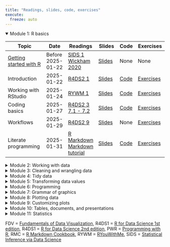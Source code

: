 ```yaml
---
title: "Readings, slides, code, exercises"
execute:
  freeze: auto
---
```


<details open>

<summary> Module 1: R basics </summary>

| Topic | Date | Readings | Slides | Code | Exercises |
|---------------|--------|--------|---------|------|-----------|
| [Getting started with R](https://canvas.unl.edu/courses/149637/files/folder/presentations?preview=14236447) | Before 2025-01-22 | [SIDS 1](https://moderndive.netlify.app/1-getting-started.html){target='_blank'} <br>  [Wickham 2020](https://tidyverse.tidyverse.org/articles/manifesto.html){target='_blank'}  | [Slides](slides/00_getting_started.qmd){target="_blank"} | None | None |
| Introduction | 2025-01-22 | [R4DS2 1](https://r4ds.hadley.nz/intro.html){target='_blank'} | [Slides](slides/01_introduction.qmd){target="_blank"} | [Code](code/01_introduction.Rmd){target="_blank"} | [Exercises](https://its-ianr-shiny.unl.edu/users/jstevens5/dpavir2025/01_introduction/){target="_blank"} |
| Working with RStudio | 2025-01-24 | [RYWM 1](https://rladiessydney.org/courses/ryouwithme/01-basicbasics-1/){target='_blank'} | [Slides](slides/02_rstudio.qmd){target="_blank"} | [Code](code/02_rstudio.qmd){target="_blank"} | [Exercises](https://its-ianr-shiny.unl.edu/users/jstevens5/dpavir2025/02_rstudio/){target="_blank"} |
| Coding basics | 2025-01-27 | [R4DS2 3](https://r4ds.hadley.nz/workflow-basics.html){target='_blank'} <BR> [7.1 - 7.2](https://r4ds.hadley.nz/workflow-style.html){target='_blank'} | [Slides](slides/03_coding.qmd){target="_blank"} | [Code](code/03_coding.Rmd){target="_blank"} | [Exercises](https://its-ianr-shiny.unl.edu/users/jstevens5/dpavir2025/03_coding/){target="_blank"} |
| Workflows | 2025-01-29 | [R4DS2 9](https://r4ds.hadley.nz/workflow-scripts.html){target='_blank'} | [Slides](slides/04_workflows.qmd){target="_blank"} | None | [Exercises](https://its-ianr-shiny.unl.edu/users/jstevens5/dpavir2025/04_workflows/){target="_blank"} |
| Literate programming | 2025-01-31 | [R Markdown](https://rmarkdown.rstudio.com/articles_intro.html) <BR> [Markdown tutorial](https://commonmark.org/help/tutorial/){target='_blank'} | [Slides](slides/05_rmarkdown.qmd){target="_blank"} | [Code](code/05_rmarkdown.Rmd){target="_blank"} | [Exercises](https://its-ianr-shiny.unl.edu/users/jstevens5/dpavir2025/05_rmarkdown/){target="_blank"} |

</details>

<details>

<summary> Module 2: Working with data </summary>

| Topic | Date | Readings | Slides | Code | Exercises |
|---------------|--------|--------|---------|------|-----------|
| Data types | 2025-02-03 | [R4DS1 20](https://r4ds.had.co.nz/vectors.html){target='_blank'} | [Slides](slides/06_datatypes.qmd){target="_blank"} | [Code](code/06_datatypes.Rmd){target="_blank"} | [Exercises](https://its-ianr-shiny.unl.edu/users/jstevens5/dpavir2025/06_datatypes){target="_blank"} |
| Data structures | 2025-02-05 | [PWR 13](https://swcarpentry.github.io/r-novice-inflammation/13-supp-data-structures/){target='_blank'} | [Slides](slides/07_datastructures.qmd){target="_blank"} | [Code](code/07_datastructures.Rmd){target="_blank"} | [Exercises](https://its-ianr-shiny.unl.edu/users/jstevens5/dpavir2025/07_datastructures){target="_blank"} |
| Importing data | 2025-02-07 | [R4DS2 22](https://r4ds.hadley.nz/spreadsheets.html){target='_blank'} | [Slides](slides/08_importing.qmd){target="_blank"} | [Code](code/08_importing.Rmd){target="_blank"} | [Exercises](https://its-ianr-shiny.unl.edu/users/jstevens5/dpavir2025/08_importing){target="_blank"} |
| Validating data | 2025-02-10 | [Wikipedia](https://en.wikipedia.org/wiki/Data_validation){target='_blank'} | [Slides](slides/09_validating.qmd){target="_blank"} | [Code](code/09_validating.Rmd){target="_blank"} | [Exercises](https://its-ianr-shiny.unl.edu/users/jstevens5/dpavir2025/09_validating){target="_blank"} |

</details>

<details>

<summary> Module 3: Cleaning and wrangling data </summary>

| Topic | Date | Readings | Slides | Code | Exercises |
|---------------|--------|--------|---------|------|-----------|
| Selecting columns | 2025-02-12 | [R4DS2 4.3.2 - 4.3.4](https://r4ds.hadley.nz/data-transform.html#sec-select){target='_blank'} | [Slides](slides/10_selecting.qmd){target="_blank"} | [Code](code/10_selecting.Rmd){target="_blank"} | [Exercises](https://its-ianr-shiny.unl.edu/users/jstevens5/dpavir2025/10_selecting){target="_blank"} |
| Mutating columns | 2025-02-14 | [R4DS2 4.3.1](https://r4ds.hadley.nz/data-transform.html#sec-mutate){target='_blank'} | [Slides](slides/11_mutating.qmd){target="_blank"} | [Code](code/11_mutating.Rmd){target="_blank"} | [Exercises](https://its-ianr-shiny.unl.edu/users/jstevens5/dpavir2025/11_mutating){target="_blank"} |
| Piping commands | 2025-02-17 | [R4DS2 5](https://r4ds.hadley.nz/workflow-pipes.html){target='_blank'} | [Slides](slides/12_piping.qmd){target="_blank"} | [Code](code/12_piping.Rmd){target="_blank"} | [Exercises](https://its-ianr-shiny.unl.edu/users/jstevens5/dpavir2025/12_piping){target="_blank"} |
| Filtering rows | 2025-02-19 | [R4DS2 4.2](https://r4ds.hadley.nz/data-transform.html#filter){target='_blank'} | [Slides](slides/13_filtering.qmd){target="_blank"} | [Code](code/13_filtering.Rmd){target="_blank"} | [Exercises](https://its-ianr-shiny.unl.edu/users/jstevens5/dpavir2025/13_filtering){target="_blank"} |
| Summarizing rows | 2025-02-21 | [R4DS2 4.4](https://r4ds.hadley.nz/data-transform.html#groups){target='_blank'} | [Slides](slides/14_summarizing.qmd){target="_blank"} | [Code](code/14_summarizing.Rmd){target="_blank"} | [Exercises](https://its-ianr-shiny.unl.edu/users/jstevens5/dpavir2025/14_summarizing){target="_blank"} |

 </details>

<details>

<summary> Module 4: Tidy data </summary>

| Topic | Date | Readings | Slides | Code | Exercises |
|---------------|--------|--------|---------|------|-----------|
| Pivoting data | 2023-02-24 | [R4DS2 6](https://r4ds.hadley.nz/data-tidy.html){target='_blank'} | [Slides](slides/15_pivoting.qmd){target="_blank"} | [Code](code/15_pivoting.Rmd){target="_blank"} | [Exercises](https://its-ianr-shiny.unl.edu/users/jstevens5/dpavir2025/15_pivoting){target="_blank"} |
| Separating data | 2025-02-26 | [R4DS1 12.4 - 12.5](https://r4ds.had.co.nz/tidy-data.html#separating-and-uniting){target='_blank'} | [Slides](slides/16_separating.qmd){target="_blank"} | [Code](code/16_separating.Rmd){target="_blank"} | [Exercises](https://its-ianr-shiny.unl.edu/users/jstevens5/dpavir2025/16_separating){target="_blank"} |
| Merging columns | 2025-02-28 | [R4DS2 21.1 - 21.3.2](https://r4ds.hadley.nz/joins.html){target='_blank'} | [Slides](slides/17_mergingcolumns.qmd){target="_blank"} | [Code](code/17_mergingcolumns.Rmd){target="_blank"} | [Exercises](https://its-ianr-shiny.unl.edu/users/jstevens5/dpavir2025/17_mergingcolumns){target="_blank"} |
| Merging rows | 2025-03-03 | [R4DS2 21.3.3 - 21.5](https://r4ds.hadley.nz/joins.html#filtering-joins){target='_blank'} | [Slides](slides/18_mergingrows.qmd){target="_blank"} | [Code](code/18_mergingrows.Rmd){target="_blank"} | [Exercises](https://its-ianr-shiny.unl.edu/users/jstevens5/dpavir2025/18_mergingrows){target="_blank"} |

</details>

<details>

<summary> Module 5: Transforming data values </summary>

| Topic | Date | Readings | Slides | Code | Exercises |
|---------------|--------|--------|---------|------|-----------|
| Numbers | 2025-03-05 | [R4DS2 14](https://r4ds.hadley.nz/numbers.html){target='_blank'} | [Slides](slides/19_numbers.qmd){target="_blank"} | [Code](code/19_numbers.Rmd){target="_blank"} | None |
| Strings | 2025-03-07 | [R4DS2 15](https://r4ds.hadley.nz/strings.html){target='_blank'} | [Slides](slides/20_strings.qmd){target="_blank"} | [Code](code/20_strings.Rmd){target="_blank"} | [Exercises](https://its-ianr-shiny.unl.edu/users/jstevens5/dpavir2025/20_strings){target="_blank"} |
| Matching patterns | 2025-03-10 | [R4DS2 16](https://r4ds.hadley.nz/regexps.html){target='_blank'} | [Slides](slides/21_patterns.qmd){target="_blank"} | [Code](code/21_patterns.Rmd){target="_blank"} | [Exercises](https://its-ianr-shiny.unl.edu/users/jstevens5/dpavir2025/21_patterns){target="_blank"} |
| Factors | 2025-03-12 | [R4DS2 17](https://r4ds.hadley.nz/factors.html){target='_blank'} | [Slides](slides/22_factors.qmd){target="_blank"} | [Code](code/22_factors.Rmd){target="_blank"} | [Exercises](https://its-ianr-shiny.unl.edu/users/jstevens5/dpavir2025/22_factors){target="_blank"} |
| Dates and times | 2025-03-14 | [R4DS2 18](https://r4ds.hadley.nz/datetimes.html){target='_blank'} | [Slides](slides/23_dates.qmd){target="_blank"} | [Code](code/23_dates.Rmd){target="_blank"} | [Exercises](https://its-ianr-shiny.unl.edu/users/jstevens5/dpavir2025/23_dates){target="_blank"} |

</details>

<details>

<summary> Module 6: Programming </summary>

| Topic | Date | Readings | Slides | Code | Exercises |
|---------------|--------|--------|---------|------|-----------|
| Functions | 2025-03-24 | [R4DS1 19](https://r4ds.had.co.nz/functions.html){target='_blank'} | [Slides](slides/24_functions.qmd){target="_blank"} | [Code](code/24_functions.Rmd){target="_blank"} | [Exercises](https://its-ianr-shiny.unl.edu/users/jstevens5/dpavir2025/24_functions){target="_blank"} |
| Iteration | 2025-03-26 | [R4DS2 27](https://r4ds.hadley.nz/iteration.html){target='_blank'} | [Slides](slides/25_iteration.qmd){target="_blank"} | [Code](code/25_iteration.Rmd){target="_blank"} | [Exercises](https://its-ianr-shiny.unl.edu/users/jstevens5/dpavir2025/25_iteration){target="_blank"} |

</details>

<details>

<summary> Module 7: Grammar of graphics </summary>

| Topic | Date | Readings | Slides | Code | Exercises |
|---------------|--------|--------|---------|------|-----------|
| Grammar of graphics I | 2025-03-28 | [R4DS2 2](https://r4ds.hadley.nz/data-visualize.html){target='_blank'} <BR> [11](https://r4ds.hadley.nz/layers.html){target='_blank'} | [Slides](slides/26_grammar1.qmd){target="_blank"} | [Code](code/26_grammar1.Rmd){target="_blank"} | [Exercises](https://its-ianr-shiny.unl.edu/users/jstevens5/dpavir2025/26_grammar1){target="_blank"} |
| Grammar of graphics II | 2025-03-31 | [FDV 1](https://clauswilke.com/dataviz/introduction.html){target='_blank'}, [2](https://clauswilke.com/dataviz/aesthetic-mapping.html){target='_blank'} <BR> [3](https://clauswilke.com/dataviz/coordinate-systems-axes.html){target='_blank'} | [Slides](slides/27_grammar2.qmd){target="_blank"} | [Code](code/27_grammar2.Rmd){target="_blank"} | [Exercises](https://its-ianr-shiny.unl.edu/users/jstevens5/dpavir2025/27_grammar2){target="_blank"} |
| Design and themes | 2025-04-02 | [FDV 17](https://clauswilke.com/dataviz/proportional-ink.html){target='_blank'}, [25](https://clauswilke.com/dataviz/avoid-line-drawings.html){target='_blank'}, [26](https://clauswilke.com/dataviz/no-3d.html){target='_blank'}, [29](https://clauswilke.com/dataviz/telling-a-story.html){target='_blank'} | [Slides](slides/28_themes.qmd){target="_blank"}, [Script](slides/28_themes.R){target="_blank"} | [Code](code/28_themes.Rmd){target="_blank"} | [Exercises](https://its-ianr-shiny.unl.edu/users/jstevens5/dpavir2025/28_themes){target="_blank"} |
| Color | 2025-04-04 | [FDV 4](https://clauswilke.com/dataviz/color-basics.html){target='_blank'}, [19](https://clauswilke.com/dataviz/color-pitfalls.html){target='_blank'} <BR> [Cookbook for R](http://www.cookbook-r.com/Graphs/Colors_(ggplot2)/){target='_blank'} | [Slides](slides/29_color.qmd){target="_blank"} | [Code](code/29_color.Rmd){target="_blank"} | [Exercises](https://its-ianr-shiny.unl.edu/users/jstevens5/dpavir2025/29_color){target="_blank"} |

</details>


<details>

<summary> Module 8: Plotting data </summary>

| Topic | Date | Readings | Slides | Code | Exercises |
|---------------|--------|--------|---------|------|-----------|
| Plotting distributions: histograms | 2025-04-07 | [FDV 7](https://clauswilke.com/dataviz/histograms-density-plots.html){target='_blank'} | [Script](slides/30_histograms.R){target="_blank"} | [Code](code/30_histograms.Rmd){target="_blank"} | [Exercises](https://its-ianr-shiny.unl.edu/users/jstevens5/dpavir2025/30_histograms){target="_blank"} |
| Plotting distributions: boxplots | 2025-04-09 | [FDV 9](https://clauswilke.com/dataviz/boxplots-violins.html){target='_blank'} | [Script](slides/31_boxplots.R){target="_blank"} | [Code](code/31_boxplots.Rmd){target="_blank"} | [Exercises](https://its-ianr-shiny.unl.edu/users/jstevens5/dpavir2025/31_boxplots){target="_blank"} |
| Plotting amounts: bar charts | 2025-04-11 | [FDV 6](https://clauswilke.com/dataviz/visualizing-amounts.html){target='_blank'} | [Script](slides/32_barcharts.R){target="_blank"} | [Code](code/32_barcharts.Rmd){target="_blank"} | [Exercises](https://its-ianr-shiny.unl.edu/users/jstevens5/dpavir2025/32_barcharts){target="_blank"} |
| Plotting x-y data: associations | 2025-04-14 | [FDV 12](https://clauswilke.com/dataviz/visualizing-associations.html){target='_blank'} | [Script](slides/33_associations.R){target="_blank"} | [Code](code/33_associations.Rmd){target="_blank"} | [Exercises](https://its-ianr-shiny.unl.edu/users/jstevens5/dpavir2025/33_associations){target="_blank"} |
| Plotting x-y data: time series | 2025-04-16 | [FDV 13](https://clauswilke.com/dataviz/time-series.html){target='_blank'}, [14](https://clauswilke.com/dataviz/visualizing-trends.html){target='_blank'} | [Script](slides/34_timeseries.R){target="_blank"} | [Code](code/34_timeseries.Rmd){target="_blank"} | [Exercises](https://its-ianr-shiny.unl.edu/users/jstevens5/dpavir2025/34_timeseries){target="_blank"} |
| Plotting x-y data: categories | 2025-04-18 | [Raincloud Plots](https://www.cedricscherer.com/2021/06/06/visualizing-distributions-with-raincloud-plots-and-how-to-create-them-with-ggplot2/) | [Script](slides/35_categories.R){target="_blank"} | [Code](code/35_categories.Rmd){target="_blank"} | [Exercises](https://its-ianr-shiny.unl.edu/users/jstevens5/dpavir2025/35_categories){target="_blank"} |

</details>



<details>

<summary> Module 9: Customizing plots </summary>

| Topic | Date | Readings | Slides | Code | Exercises |
|---------------|--------|--------|---------|------|-----------|
| Adjusting axes | 2025-04-21 | [FDV 21](https://clauswilke.com/dataviz/multi-panel-figures.html){target='_blank'}, [24](https://clauswilke.com/dataviz/small-axis-labels.html){target='_blank'} | [Script](slides/36_axes.R){target="_blank"} | [Code](code/36_axes.Rmd){target="_blank"} | [Exercises](https://its-ianr-shiny.unl.edu/users/jstevens5/dpavir2025/36_axes){target="_blank"} |
| Annotating plots | 2025-04-23 | [FDV 22.1 - 22.2](https://clauswilke.com/dataviz/figure-titles-captions.html){target='_blank'}, [R4DS2 13](https://r4ds.hadley.nz/communication.html){target='_blank'} | [Script](slides/37_annotating.R){target="_blank"} | [Code](code/37_annotating.Rmd){target="_blank"} | [Exercises](https://its-ianr-shiny.unl.edu/users/jstevens5/dpavir2025/37_annotating){target="_blank"} |
| Dealing with overlap | 2025-04-25 | [FDV 18](https://clauswilke.com/dataviz/overlapping-points.html){target='_blank'}, [20](https://clauswilke.com/dataviz/redundant-coding.html){target='_blank'} | [Script](slides/38_overplotting.R){target="_blank"} |  | [Exercises](https://its-ianr-shiny.unl.edu/users/jstevens5/dpavir2025/38_overplotting){target="_blank"} |
| Plotting challenge | 2023-05-01 |  | [Code](code/plot_challenge.Rmd){target="_blank"} |  |

</details>


<details>

<summary> Module 10:  Tables, documents, and presentations</summary>

| Topic | Date | Readings | Slides | Code | Exercises |
|---------------|--------|--------|---------|------|-----------|
| Tables | 2025-04-28 | [FDV 22.3](https://clauswilke.com/dataviz/figure-titles-captions.html#tables){target='_blank'} <BR> [RMC 10.1](https://bookdown.org/yihui/rmarkdown-cookbook/kable.html){target='_blank'} | [Slides](slides/39_tables.Rmd){target="_blank"} | [Code](code/39_tables.Rmd){target="_blank"} |  |
| Publications | 2025-05-02 | [papaja manual 1](https://frederikaust.com/papaja_man/introduction.html){target='_blank'} | [Slides](slides/40_publications.qmd){target="_blank"} | [Code](code/40_publications.Rmd){target="_blank"} |  |
| Advanced R Markdown | 2025-05-05 | [R4DS2 30](https://r4ds.hadley.nz/quarto.html){target='_blank'} | [Slides](slides/41_advrmarkdown.qmd){target="_blank"} |  |  |

</details>

<details>

<summary> Module 11:  Statistics</summary>

| Topic | Date | Readings | Slides | Code | Exercises |
|---------------|--------|--------|---------|------|-----------|
| Statistics I | 2025-05-07 |  |  |  |  |
| Statistics II | 2025-05-09 |  |  |  |  |

</details>

FDV = [Fundamentals of Data Visualization](https://clauswilke.com/dataviz), R4DS1 = [R for Data Science 1st edition](https://r4ds.had.co.nz/), R4DS1 = [R for Data Science 2nd edition](https://r4ds.hadley.nz/), PWR = [Programming with R](https://swcarpentry.github.io/r-novice-inflammation/), RMC = [R Markdown Cookbook](https://bookdown.org/yihui/rmarkdown-cookbook), RYWM = [RYouWithMe](https://rladiessydney.org/courses/ryouwithme/), SIDS = [Statistical Inference via Data Science](https://moderndive.netlify.app/)

<!-- <details> -->

<!-- <summary> Module :  </summary> -->

<!-- | Topic | Date | Readings | Slides | Code | Exercises | -->
<!-- |---------------|--------|--------|---------|------|-----------| -->
<!-- | Topic | 2023-??-?? |  | [Slides](slides/.qmd){target="_blank"} | [Code](code/.Rmd){target="_blank"} | [Exercises](https://its-ianr-shiny.unl.edu/users/jstevens5/dpavir2025/){target="_blank"} | -->
<!-- | Topic | 2023-??-?? |  | [Slides](slides/.qmd){target="_blank"} | [Code](code/.Rmd){target="_blank"} | [Exercises](https://its-ianr-shiny.unl.edu/users/jstevens5/dpavir2025/){target="_blank"} | -->
<!-- | Topic | 2023-??-?? |  | [Slides](slides/.qmd){target="_blank"} | [Code](code/.Rmd){target="_blank"} | [Exercises](https://its-ianr-shiny.unl.edu/users/jstevens5/dpavir2025/){target="_blank"} | -->
<!-- | Topic | 2023-??-?? |  | [Slides](slides/.qmd){target="_blank"} | [Code](code/.Rmd){target="_blank"} | [Exercises](https://its-ianr-shiny.unl.edu/users/jstevens5/dpavir2025/){target="_blank"} | -->
<!-- | Topic | 2023-??-?? |  | [Slides](slides/.qmd){target="_blank"} | [Code](code/.Rmd){target="_blank"} | [Exercises](https://its-ianr-shiny.unl.edu/users/jstevens5/dpavir2025/){target="_blank"} | -->

<!-- </details> -->

